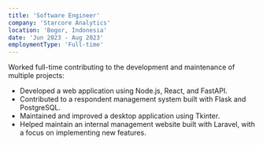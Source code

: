 ```yaml
---
title: 'Software Engineer'
company: 'Starcore Analytics'
location: 'Bogor, Indonesia'
date: 'Jun 2023 - Aug 2023'
employmentType: 'Full-time'
---
```


Worked full-time contributing to the development and maintenance of multiple projects:
- Developed a web application using Node.js, React, and FastAPI.
- Contributed to a respondent management system built with Flask and PostgreSQL.
- Maintained and improved a desktop application using Tkinter.
- Helped maintain an internal management website built with Laravel, with a focus on implementing new features.